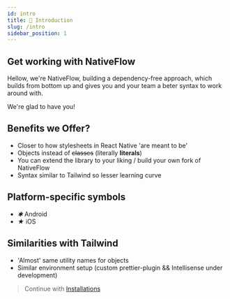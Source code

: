 ```yaml
---
id: intro
title: 👋 Introduction
slug: /intro
sidebar_position: 1
---
```


## Get working with NativeFlow

Hellow, we're NativeFlow, building a dependency-free approach, which builds from bottom up and gives you and your team a beter syntax to work around with.

We're glad to have you!

## Benefits we Offer?

- Closer to how stylesheets in React Native 'are meant to be'
- Objects instead of <s>classes</s> (literally **literals**)
- You can extend the library to your liking / build your own fork of NativeFlow
- Syntax similar to Tailwind so lesser learning curve

## Platform-specific symbols
- *✱* Android
- *★* iOS

## Similarities with Tailwind

- 'Almost' same utility names for objects
- Similar environment setup (custom prettier-plugin && Intellisense under development)

> Continue with [Installations](/docs/installations)